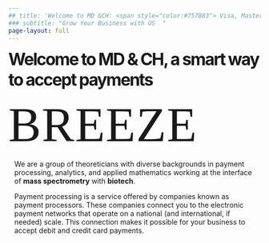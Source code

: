 ```yaml
---
## title: 'Welcome to MD &CH: <span style="color:#757883"> Visa, Master Card, Amex, Discover..</span>'
### subtitle: "Grow Your Business with US  "
page-layout: full
---
```

<div class="gradient-text">

<span style="font-size: 2.1rem; letter-spacing: -2px; font-weight:700;">
Welcome to MD & CH, a smart way to accept payments<br>
<br>
</span>
<span style="font-size: 6.1rem; letter-spacing: 1.5px; line-height: 0.6; font-family:Economica; text-transform:uppercase;">
Breeze
</span>
</div>

::::{.cmm-background}
::: {.content-container}
::: {.top-story }


::: grid
::: {.g-col-10 .g-col-lg-4 .top-story-text .sand-background style="padding: 12px;"}

We are a group of theoreticians with diverse backgrounds in payment processing, analytics, and applied mathematics working at the interface of **mass spectrometry** with **biotech**. 

Payment processing is a service offered by companies known as payment processors. These companies connect you to the electronic payment networks that operate on a national (and international, if needed) scale. This connection makes it possible for your business to accept debit and credit card payments.
:::

:::



:::
:::
::::